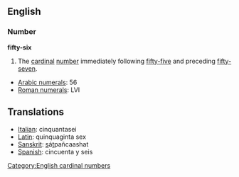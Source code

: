 == English ==
=== Number ===
'''fifty-six'''

#The [[cardinal]] [[number]] immediately following [[fifty-five]] and preceding [[fifty-seven]].

*[[w:Arabic Numerals|Arabic numerals]]: 56
*[[w:Roman numerals|Roman numerals]]: LVI

==Translations==
*[[Italian]]: cinquantasei
*[[Latin]]: quinquaginta sex
*[[Sanskrit]]: <u>s</u>á<u>t</u>pañcaashat
*[[Spanish]]: cincuenta y seis

[[Category:English cardinal numbers]]